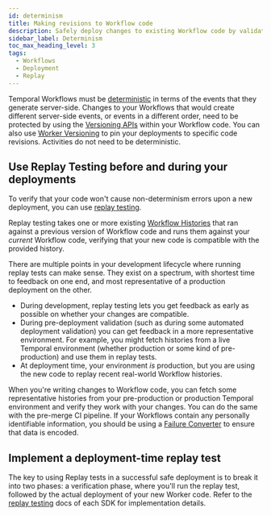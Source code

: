 ```yaml
---
id: determinism
title: Making revisions to Workflow code
description: Safely deploy changes to existing Workflow code by validating first for determinism errors before deploying to production.
sidebar_label: Determinism
toc_max_heading_level: 3
tags:
  - Workflows
  - Deployment
  - Replay
---
```


Temporal Workflows must be [deterministic](https://docs.temporal.io/workflow-definition#deterministic-constraints) in terms of the events that they generate server-side.
Changes to your Workflows that would create different server-side events, or events in a different order, need to be protected by using the [Versioning APIs](https://docs.temporal.io/workflow-definition#workflow-versioning) within your Workflow code.
You can also use [Worker Versioning](/production-deployment/worker-deployments/worker-versioning) to pin your deployments to specific code revisions.
Activities do not need to be deterministic.

## Use Replay Testing before and during your deployments

To verify that your code won't cause non-determinism errors upon a new deployment, you can use [replay testing](https://docs.temporal.io/workflow-execution#replay).

Replay testing takes one or more existing [Workflow Histories](https://docs.temporal.io/workflow-execution/event#event-history) that ran against a previous version of Workflow code and runs them against your _current_ Workflow code, verifying that your new code is compatible with the provided history.

There are multiple points in your development lifecycle where running replay tests can make sense.
They exist on a spectrum, with shortest time to feedback on one end, and most representative of a production deployment on the other.

- During development, replay testing lets you get feedback as early as possible on whether your changes are compatible.
- During pre-deployment validation (such as during some automated deployment validation) you can get feedback in a more representative environment. For example, you might fetch histories from a live Temporal environment (whether production or some kind of pre-production) and use them in replay tests.
- At deployment time, your environment _is_ production, but you are using the new code to replay recent real-world Workflow histories.

When you're writing changes to Workflow code, you can fetch some representative histories from your pre-production or production Temporal environment and verify they work with your changes.
You can do the same with the pre-merge CI pipeline.
If your Workflows contain any personally identifiable information, you should be using a [Failure Converter](https://docs.temporal.io/failure-converter#failure-converter) to ensure that data is encoded.

## Implement a deployment-time replay test

The key to using Replay tests in a successful safe deployment is to break it into two phases: a verification phase, where you'll run the replay test, followed by the actual deployment of your new Worker code.
Refer to the [replay testing](https://docs.temporal.io/workflow-execution#replay) docs of each SDK for implementation details.
